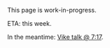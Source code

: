 This page is work-in-progress.

ETA: this week.

In the meantime: [Vike talk @ 7:17](https://www.youtube.com/watch?v=jzjtDC31ZnI&t=437s).
